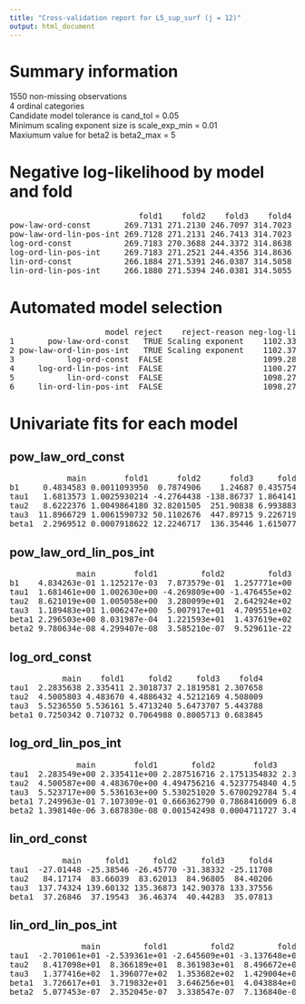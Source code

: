 ```yaml
---
title: "Cross-validation report for L5_sup_surf (j = 12)"
output: html_document
---
```

# Summary information
1550 non-missing observations  
4 ordinal categories  
Candidate model tolerance is cand_tol = 0.05  
Minimum scaling exponent size is scale_exp_min = 0.01  
Maxiumum value for beta2 is beta2_max = 5  

# Negative log-likelihood by model and fold
<pre>
                           fold1    fold2    fold3    fold4  
pow-law-ord-const       269.7131 271.2130 246.7097 314.7023  
pow-law-ord-lin-pos-int 269.7128 271.2131 246.7413 314.7023  
log-ord-const           269.7183 270.3688 244.3372 314.8638  
log-ord-lin-pos-int     269.7183 271.2521 244.4356 314.8636  
lin-ord-const           266.1884 271.5391 246.0387 314.5058  
lin-ord-lin-pos-int     266.1880 271.5394 246.0381 314.5055  
</pre>
# Automated model selection
<pre>
                    model reject    reject-reason neg-log-lik delta-neg-log-lik model-rank  
1       pow-law-ord-const   TRUE Scaling exponent    1102.338      4.0671513896         NA  
2 pow-law-ord-lin-pos-int   TRUE Scaling exponent    1102.370      4.0985423584         NA  
3           log-ord-const  FALSE                     1099.288      1.0170453771          3  
4     log-ord-lin-pos-int  FALSE                     1100.270      1.9985743149          4  
5           lin-ord-const  FALSE                     1098.272      0.0009977124          1  
6     lin-ord-lin-pos-int  FALSE                     1098.271      0.0000000000          2  
</pre>
# Univariate fits for each model
## pow_law_ord_const  
<pre>
            main        fold1      fold2      fold3     fold4  
b1     0.4834583 0.0011093950  0.7874906    1.24687 0.4357541  
tau1   1.6813573 1.0025930214 -4.2764438 -138.86737 1.8641414  
tau2   8.6222376 1.0049864180 32.8201505  251.90838 6.9938832  
tau3  11.8966729 1.0061590732 50.1102676  447.89715 9.2267193  
beta1  2.2969512 0.0007918622 12.2246717  136.35446 1.6150774  
</pre>
## pow_law_ord_lin_pos_int  
<pre>
              main        fold1         fold2         fold3        fold4  
b1    4.834263e-01 1.125217e-03  7.873579e-01  1.257771e+00 4.357390e-01  
tau1  1.681461e+00 1.002630e+00 -4.269809e+00 -1.476455e+02 1.864154e+00  
tau2  8.621019e+00 1.005058e+00  3.280099e+01  2.642924e+02 6.993413e+00  
tau3  1.189483e+01 1.006247e+00  5.007917e+01  4.709551e+02 9.226037e+00  
beta1 2.296503e+00 8.031987e-04  1.221593e+01  1.437619e+02 1.614924e+00  
beta2 9.780634e-08 4.299407e-08  3.585210e-07  9.529611e-22 5.139858e-09  
</pre>
## log_ord_const  
<pre>
           main    fold1     fold2     fold3    fold4  
tau1  2.2835638 2.335411 2.3018737 2.1819581 2.307658  
tau2  4.5005803 4.483670 4.4886432 4.5212169 4.508009  
tau3  5.5236550 5.536161 5.4713240 5.6473707 5.443788  
beta1 0.7250342 0.710732 0.7064988 0.8005713 0.683845  
</pre>
## log_ord_lin_pos_int  
<pre>
              main        fold1       fold2        fold3        fold4  
tau1  2.283549e+00 2.335411e+00 2.287516716 2.1751354832 2.307653e+00  
tau2  4.500587e+00 4.483670e+00 4.494756216 4.5237754840 4.508011e+00  
tau3  5.523717e+00 5.536163e+00 5.530251020 5.6700292784 5.443805e+00  
beta1 7.249963e-01 7.107309e-01 0.666362790 0.7868416009 6.838376e-01  
beta2 1.398140e-06 3.687830e-08 0.001542498 0.0004711727 3.475348e-07  
</pre>
## lin_ord_const  
<pre>
           main     fold1     fold2     fold3     fold4  
tau1  -27.01448 -25.38546 -26.45770 -31.38332 -25.11708  
tau2   84.17174  83.66039  83.62013  84.96805  84.40206  
tau3  137.74324 139.60132 135.36873 142.90378 133.37556  
beta1  37.26846  37.19543  36.46374  40.44283  35.07813  
</pre>
## lin_ord_lin_pos_int  
<pre>
               main         fold1         fold2         fold3         fold4  
tau1  -2.701061e+01 -2.539361e+01 -2.645609e+01 -3.137648e+01 -2.512016e+01  
tau2   8.417098e+01  8.366189e+01  8.361983e+01  8.496672e+01  8.440268e+01  
tau3   1.377416e+02  1.396077e+02  1.353682e+02  1.429004e+02  1.333777e+02  
beta1  3.726617e+01  3.719832e+01  3.646256e+01  4.043884e+01  3.507897e+01  
beta2  5.077453e-07  2.352045e-07  3.338547e-07  7.136840e-07  1.782013e-07  
</pre>
